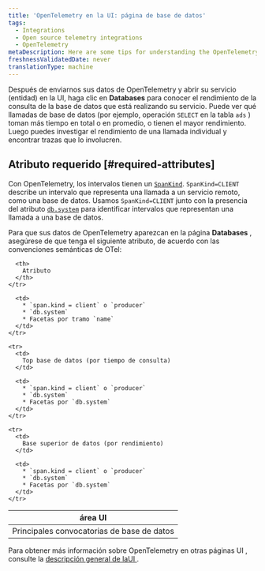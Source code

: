 ```yaml
---
title: 'OpenTelemetry en la UI: página de base de datos'
tags:
  - Integrations
  - Open source telemetry integrations
  - OpenTelemetry
metaDescription: Here are some tips for understanding the OpenTelemetry database page in the New Relic UI.
freshnessValidatedDate: never
translationType: machine
---
```


Después de enviarnos sus datos de OpenTelemetry y abrir su servicio (entidad) en la UI, haga clic en <DoNotTranslate>**Databases**</DoNotTranslate> para conocer el rendimiento de la consulta de la base de datos que está realizando su servicio. Puede ver qué llamadas de base de datos (por ejemplo, operación `SELECT` en la tabla `ads` ) toman más tiempo en total o en promedio, o tienen el mayor rendimiento. Luego puedes investigar el rendimiento de una llamada individual y encontrar trazas que lo involucren.

## Atributo requerido [#required-attributes]

Con OpenTelemetry, los intervalos tienen un [`SpanKind`](https://github.com/open-telemetry/opentelemetry-specification/blob/main/specification/trace/api.md#spankind). `SpanKind=CLIENT` describe un intervalo que representa una llamada a un servicio remoto, como una base de datos. Usamos `SpanKind=CLIENT` junto con la presencia del atributo [`db.system`](https://github.com/open-telemetry/opentelemetry-specification/blob/main/specification/trace/semantic_conventions/database.md) para identificar intervalos que representan una llamada a una base de datos.

Para que sus datos de OpenTelemetry aparezcan en la página <DoNotTranslate>**Databases**</DoNotTranslate> , asegúrese de que tenga el siguiente atributo, de acuerdo con las convenciones semánticas de OTel:

<table>
  <thead>
    <tr>
      <th style={{ width: "200px" }}>
        área UI
      </th>

      <th>
        Atributo
      </th>
    </tr>
  </thead>

  <tbody>
    <tr>
      <td>
        Principales convocatorias de base de datos
      </td>

      <td>
        * `span.kind = client` o `producer`
        * `db.system`
        * Facetas por tramo `name`
      </td>
    </tr>

    <tr>
      <td>
        Top base de datos (por tiempo de consulta)
      </td>

      <td>
        * `span.kind = client` o `producer`
        * `db.system`
        * Facetas por `db.system`
      </td>
    </tr>

    <tr>
      <td>
        Base superior de datos (por rendimiento)
      </td>

      <td>
        * `span.kind = client` o `producer`
        * `db.system`
        * Facetas por `db.system`
      </td>
    </tr>
  </tbody>
</table>

Para obtener más información sobre OpenTelemetry en otras páginas UI , consulte la [descripción general de laUI ](/docs/more-integrations/open-source-telemetry-integrations/opentelemetry/view-your-data/opentelemetry-view-your-data).